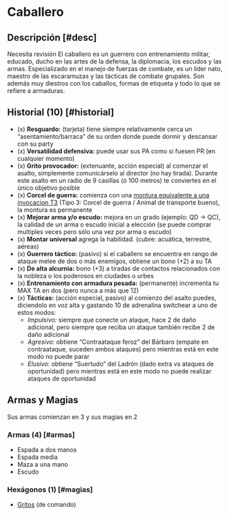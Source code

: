 
# Caballero

<Bleed>
  <Screenshot src={knightPic} alt="placeholder" full />
</Bleed>

## Descripción [#desc]

<Callout type="warning" emoji="🔎">
  Necesita revisión
</Callout>
El caballero es un guerrero con entrenamiento militar, educado, ducho en las artes
de la defensa, la diplomacia, los escudos y las armas. Especializado en el manejo
de fuerzas de combate, es un líder nato, maestro de las escaramuzas y las tácticas
de combate grupales. Son además muy diestros con los caballos, formas de etiqueta 
y todo lo que se refiere a armaduras.

## Historial (10) [#historial]

- (x) **Resguardo:** (tarjeta) tiene siempre relativamente cerca un “asentamiento/barraca” de su orden donde puede dormir y descansar con su party 
- (x) **Versatilidad defensiva:** puede usar sus PA como si fuesen PR (en cualquier momento)
- (x) **Grito provocador:** (extenuante, acción especial) al comenzar el asalto, simplemente comunicárselo al director (no hay tirada). Durante este asalto en un radio de 9 casillas (ó 100 metros) te conviertes en el único objetivo posible
- (x) **Corcel de guerra:** comienza con una [montura equivalente a una invocacion T3](/docs/list-annex/invocation#mount) (Tipo 3: Corcel de guerra / Animal de transporte bueno), la montura es permanente
- (x) **Mejorar arma y/o escudo:** mejora en un grado (ejemplo: QD -> QC), la calidad de un arma o escudo inicial a elección (se puede comprar multiples veces pero sólo una vez por arma o escudo) 
- (x) **Montar universal** agrega la habilidad. (cubre: acuática, terrestre, aéreas)
- (x) **Guerrero táctico:** (pasivo) si el caballero se encuentra en rango de ataque melee de dos o más enemigos, obtiene un bono (+2) a su TA
- (x) **De alta alcurnia:** bono (+3) a tiradas de contactos relacionados con la nobleza o los poderosos en ciudades o urbes
- (x) **Entrenamiento con armadura pesada:** (permanente) incrementa tu MAX TA en dos (pero nunca a más que 12)
- (x) **Tácticas:** (acción especial, pasivo) al comienzo del asalto puedes, diciendolo en voz alta y gastando 10 de adrenalina switchear a uno de estos modos:
    - _Impulsivo:_ siempre que conecte un ataque, hace 2 de daño adicional, pero siempre que reciba un ataque también recibe 2 de daño adicional
    - _Agresivo:_ obtiene “Contraataque feroz” del Bárbaro (empate en contraataque, suceden ambos ataques) pero mientras está en este modo no puede parar
    - _Elusivo:_ obtiene “Suertudo” del Ladrón (dado extra vs ataques de oportunidad) pero mientras está en este modo no puede realizar ataques de oportunidad

## Armas y Magias
Sus armas comienzan en 3 y sus magias en 2

### Armas (4) [#armas]

- Espada a dos manos
- Espada media
- Maza a una mano
- Escudo

### Hexágonos (1) [#magias]

- [Gritos](/docs/list-hexagons/e28) (de comando)
